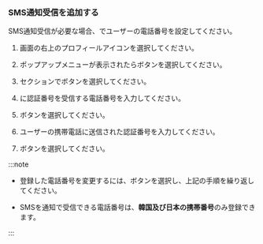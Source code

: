 ### SMS通知受信を追加する

SMS通知受信が必要な場合、<Cmdname sid="MNU07360" className="uitext" />でユーザーの電話番号を設定してください。 

<ImgLang img='set-event-sms-notification.png' desc='ユーザー電話番号' />

1. 画面の右上のプロフィールアイコンを選択してください。 

2. ポップアップメニューが表示されたら<Cmdname sid="MNU07360" className="uitext" />ボタンを選択してください。 

3. <Cmdname sid="account_user_phone" className="uitext" />セクションで<Cmdname sid="ITM06575" className="uitext" />ボタンを選択してください。

4. <Cmdname sid="phone" className="uitext" />に認証番号を受信する電話番号を入力してください。

5. <Cmdname sid="BTN06578" className="uitext" />ボタンを選択してください。

6. ユーザーの携帯電話に送信された認証番号を入力してください。

7. <Cmdname sid="BTN06501" className="uitext" />ボタンを選択してください。

:::note

- 登録した電話番号を変更するには、<Cmdname sid="BTN06594" className="uitext" />ボタンを選択し、上記の手順を繰り返してください。

- SMSを通知で受信できる電話番号は、**韓国及び日本の携帯番号**のみ登録できます。

:::
